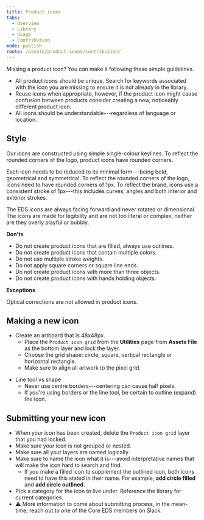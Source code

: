 ```yaml
---
title: Product icons
tabs:
  - Overview
  - Library
  - Usage
  - Contribution
mode: publish
route: /assets/product-icons/contribution/
---
```


Missing a product icon? You can make it following these simple guidelines.

- All product icons should be unique. Search for keywords associated with the icon you are missing to ensure it is not already in the library.
- Reuse icons when appropriate, however, if the product icon might cause confusion between products consider creating a new, noticeably different product icon.
- All icons should be understandable---regardless of language or location.

## Style

Our icons are constructed using simple single-colour keylines. To reflect the rounded corners of the logo, product icons have rounded corners.

Each icon needs to be reduced to its minimal form---being bold, geometrical and symmetrical. To reflect the rounded corners of the logo, icons need to have rounded corners of 1px. To reflect the brand, icons use a consistent stroke of 1px---this includes curves, angles and both interior and exterior strokes.

The EDS icons are always facing forward and never rotated or dimensional. The icons are made for legibility and are not too literal or complex, neither are they overly playful or bubbly.

**Don'ts**

- Do not create product icons that are filled, always use outlines.
- Do not create product icons that contain multiple colors.
- Do not use multiple stroke weights.
- Do not apply square corners or square line ends.
- Do not create product icons with more than three objects.
- Do not create product icons with hands holding objects.

**Exceptions**

Optical corrections are not allowed in product icons.

## Making a new icon

- Create an artboard that is 48x48px.
  - Place the `Product icon grid` from the **Utilities** page from **Assets File** as the bottom layer and lock the layer.
  - Choose the grid shape: circle, square, vertical rectangle or horizontal rectangle.
  - Make sure to align all artwork to the pixel grid.

* Line tool vs shape
  - Never use centre borders---centering can cause half pixels.
  - If you're using borders or the line tool, be certain to outline (expand) the icon.

## Submitting your new icon

- When your icon has been created, delete the `Product icon grid` layer that you had locked.
- Make sure your icon is not grouped or nested.
- Make sure all your layers are named logically.
- Make sure to name the icon what it is---avoid interpretative names that will make the icon hard to search and find.
  - If you make a filled icon to supplement the outlined icon, both icons need to have this stated in their name. For example, **add circle filled** and **add circle outlined**.
- Pick a category for the icon to live under. Reference the library for current categories.
- :warning: More information to come about submitting process, in the mean-time, reach out to one of the Core EDS members on Slack.
